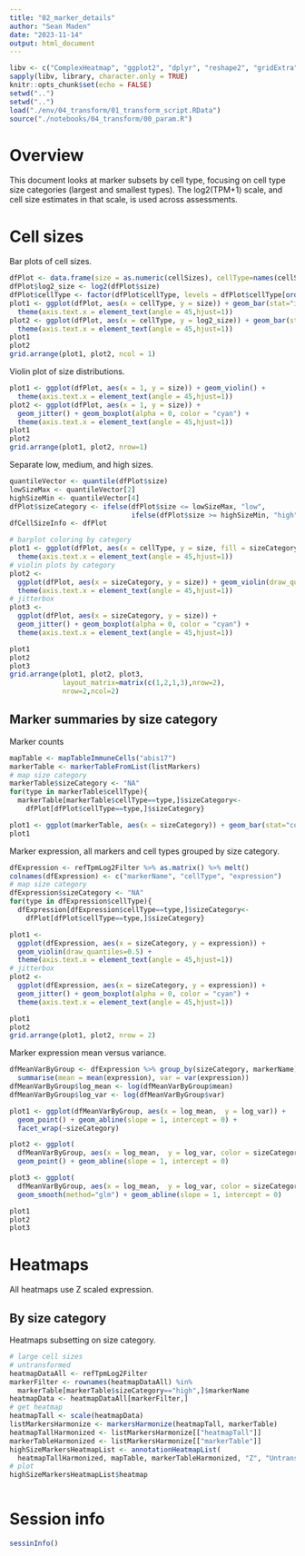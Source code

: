 ```yaml
---
title: "02_marker_details"
author: "Sean Maden"
date: "2023-11-14"
output: html_document
---
```


```r
libv <- c("ComplexHeatmap", "ggplot2", "dplyr", "reshape2", "gridExtra")
sapply(libv, library, character.only = TRUE)
knitr::opts_chunk$set(echo = FALSE)
setwd("..")
setwd("..")
load("./env/04_transform/01_transform_script.RData")
source("./notebooks/04_transform/00_param.R")
```

# Overview

This document looks at marker subsets by cell type, focusing on cell type size 
categories (largest and smallest types). The log2(TPM+1) scale, and cell size 
estimates in that scale, is used across assessments.

# Cell sizes

Bar plots of cell sizes.

```r
dfPlot <- data.frame(size = as.numeric(cellSizes), cellType=names(cellSizes))
dfPlot$log2_size <- log2(dfPlot$size)
dfPlot$cellType <- factor(dfPlot$cellType, levels = dfPlot$cellType[order(dfPlot$size)])
plot1 <- ggplot(dfPlot, aes(x = cellType, y = size)) + geom_bar(stat="identity") +
  theme(axis.text.x = element_text(angle = 45,hjust=1))
plot2 <- ggplot(dfPlot, aes(x = cellType, y = log2_size)) + geom_bar(stat="identity") +
  theme(axis.text.x = element_text(angle = 45,hjust=1))
plot1
plot2
grid.arrange(plot1, plot2, ncol = 1)
```

Violin plot of size distributions.

```r
plot1 <- ggplot(dfPlot, aes(x = 1, y = size)) + geom_violin() +
  theme(axis.text.x = element_text(angle = 45,hjust=1))
plot2 <- ggplot(dfPlot, aes(x = 1, y = size)) + 
  geom_jitter() + geom_boxplot(alpha = 0, color = "cyan") +
  theme(axis.text.x = element_text(angle = 45,hjust=1))
plot1
plot2
grid.arrange(plot1, plot2, nrow=1)
```

Separate low, medium, and high sizes.

```r
quantileVector <- quantile(dfPlot$size)
lowSizeMax <- quantileVector[2]
highSizeMin <- quantileVector[4]
dfPlot$sizeCategory <- ifelse(dfPlot$size <= lowSizeMax, "low",
                              ifelse(dfPlot$size >= highSizeMin, "high", "medium"))
dfCellSizeInfo <- dfPlot
```

```r
# barplot coloring by category
plot1 <- ggplot(dfPlot, aes(x = cellType, y = size, fill = sizeCategory)) + geom_bar(stat="identity") +
  theme(axis.text.x = element_text(angle = 45,hjust=1))
# violin plots by category
plot2 <- 
  ggplot(dfPlot, aes(x = sizeCategory, y = size)) + geom_violin(draw_quantiles=0.5) +
  theme(axis.text.x = element_text(angle = 45,hjust=1))
# jitterbox
plot3 <- 
  ggplot(dfPlot, aes(x = sizeCategory, y = size)) + 
  geom_jitter() + geom_boxplot(alpha = 0, color = "cyan") +
  theme(axis.text.x = element_text(angle = 45,hjust=1))

plot1
plot2
plot3
grid.arrange(plot1, plot2, plot3, 
             layout_matrix=matrix(c(1,2,1,3),nrow=2), 
             nrow=2,ncol=2)
```

## Marker summaries by size category

Marker counts

```r
mapTable <- mapTableImmuneCells("abis17")
markerTable <- markerTableFromList(listMarkers)
# map size category
markerTable$sizeCategory <- "NA"
for(type in markerTable$cellType){
  markerTable[markerTable$cellType==type,]$sizeCategory<-
    dfPlot[dfPlot$cellType==type,]$sizeCategory}
```

```r
plot1 <- ggplot(markerTable, aes(x = sizeCategory)) + geom_bar(stat="count")
plot1
```

Marker expression, all markers and cell types grouped by size category.

```r
dfExpression <- refTpmLog2Filter %>% as.matrix() %>% melt()
colnames(dfExpression) <- c("markerName", "cellType", "expression")
# map size category
dfExpression$sizeCategory <- "NA"
for(type in dfExpression$cellType){
  dfExpression[dfExpression$cellType==type,]$sizeCategory<-
    dfPlot[dfPlot$cellType==type,]$sizeCategory}
```

```r
plot1 <- 
  ggplot(dfExpression, aes(x = sizeCategory, y = expression)) + 
  geom_violin(draw_quantiles=0.5) + 
  theme(axis.text.x = element_text(angle = 45,hjust=1))
# jitterbox
plot2 <- 
  ggplot(dfExpression, aes(x = sizeCategory, y = expression)) + 
  geom_jitter() + geom_boxplot(alpha = 0, color = "cyan") +
  theme(axis.text.x = element_text(angle = 45,hjust=1))

plot1
plot2
grid.arrange(plot1, plot2, nrow = 2)
```

Marker expression mean versus variance.

```r
dfMeanVarByGroup <- dfExpression %>% group_by(sizeCategory, markerName) %>% 
  summarise(mean = mean(expression), var = var(expression))
dfMeanVarByGroup$log_mean <- log(dfMeanVarByGroup$mean)
dfMeanVarByGroup$log_var <- log(dfMeanVarByGroup$var)
```

```r
plot1 <- ggplot(dfMeanVarByGroup, aes(x = log_mean,  y = log_var)) + 
  geom_point() + geom_abline(slope = 1, intercept = 0) + 
  facet_wrap(~sizeCategory)

plot2 <- ggplot(
  dfMeanVarByGroup, aes(x = log_mean,  y = log_var, color = sizeCategory)) + 
  geom_point() + geom_abline(slope = 1, intercept = 0)

plot3 <- ggplot(
  dfMeanVarByGroup, aes(x = log_mean,  y = log_var, color = sizeCategory)) + 
  geom_smooth(method="glm") + geom_abline(slope = 1, intercept = 0)

plot1 
plot2
plot3
```

# Heatmaps

All heatmaps use Z scaled expression.

## By size category

Heatmaps subsetting on size category.

```r
# large cell sizes
# untransformed
heatmapDataAll <- refTpmLog2Filter
markerFilter <- rownames(heatmapDataAll) %in% 
  markerTable[markerTable$sizeCategory=="high",]$markerName
heatmapData <- heatmapDataAll[markerFilter,]
# get heatmap
heatmapTall <- scale(heatmapData)
listMarkersHarmonize <- markersHarmonize(heatmapTall, markerTable)
heatmapTallHarmonized <- listMarkersHarmonize[["heatmapTall"]]
markerTableHarmonized <- listMarkersHarmonize[["markerTable"]]
highSizeMarkersHeatmapList <- annotationHeatmapList(
  heatmapTallHarmonized, mapTable, markerTableHarmonized, "Z", "Untransformed")s
# plot
highSizeMarkersHeatmapList$heatmap
```

```r
```

# Session info

```r
sessinInfo()
```